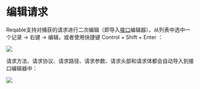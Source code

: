# 编辑请求


Reqable支持对捕获的请求进行二次编辑（即导入[接口](../rest)编辑器），从列表中选中一个记录 -> 右键 -> 编辑，或者使用快捷键 <Shortcut>Control + Shift + Enter</Shortcut> ：

![](arts/compose_01.png)

请求方法、请求协议、请求路径、请求参数、请求头部和请求体都会自动导入到接口编辑器中：

![](arts/compose_02.png)